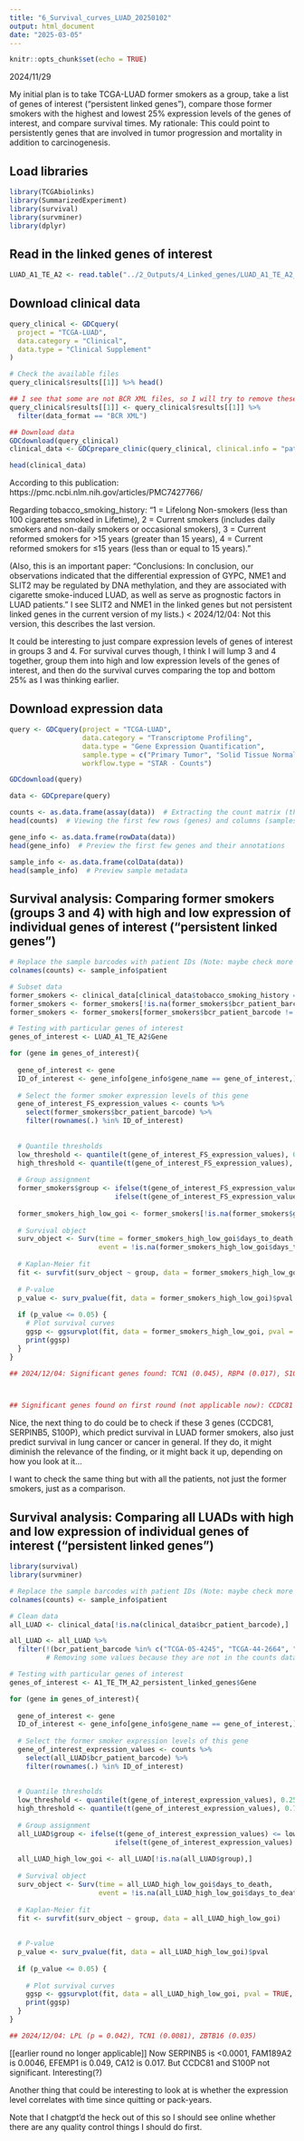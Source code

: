 ```yaml
---
title: "6_Survival_curves_LUAD_20250102"
output: html_document
date: "2025-03-05"
---
```


```r
knitr::opts_chunk$set(echo = TRUE)
```


2024/11/29

My initial plan is to take TCGA-LUAD former smokers as a group, take a list of genes of interest ("persistent linked genes"), compare those former smokers with the highest and lowest 25% expression levels of the genes of interest, and compare survival times. My rationale: This could point to persistently genes that are involved in tumor progression and mortality in addition to carcinogenesis.

## Load libraries
```r
library(TCGAbiolinks)
library(SummarizedExperiment)
library(survival)
library(survminer)
library(dplyr)
```

## Read in the linked genes of interest
```r
LUAD_A1_TE_A2 <- read.table("../2_Outputs/4_Linked_genes/LUAD_A1_TE_A2_20250514.txt")

```


## Download clinical data
```r

query_clinical <- GDCquery(
  project = "TCGA-LUAD",
  data.category = "Clinical",
  data.type = "Clinical Supplement"
)

# Check the available files
query_clinical$results[[1]] %>% head()

## I see that some are not BCR XML files, so I will try to remove these
query_clinical$results[[1]] <- query_clinical$results[[1]] %>%
  filter(data_format == "BCR XML")

## Download data
GDCdownload(query_clinical)
clinical_data <- GDCprepare_clinic(query_clinical, clinical.info = "patient")

head(clinical_data)

```

According to this publication:
https://pmc.ncbi.nlm.nih.gov/articles/PMC7427766/

Regarding tobacco_smoking_history:
"1 = Lifelong Non-smokers (less than 100 cigarettes smoked in Lifetime), 2 = Current smokers (includes daily smokers and non-daily smokers or occasional smokers), 3 = Current reformed smokers for >15 years (greater than 15 years), 4 = Current reformed smokers for ≤15 years (less than or equal to 15 years). "

(Also, this is an important paper: "Conclusions: In conclusion, our observations indicated that the differential expression of GYPC, NME1 and SLIT2 may be regulated by DNA methylation, and they are associated with cigarette smoke-induced LUAD, as well as serve as prognostic factors in LUAD patients." I see SLIT2 and NME1 in the linked genes but not persistent linked genes in the current version of my lists.) < 2024/12/04: Not this version, this describes the last version.

It could be interesting to just compare expression levels of genes of interest in groups 3 and 4.
For survival curves though, I think I will lump 3 and 4 together, group them into high and low expression levels of the genes of interest, and then do the survival curves comparing the top and bottom 25% as I was thinking earlier.

## Download expression data
```r
query <- GDCquery(project = "TCGA-LUAD",
                  data.category = "Transcriptome Profiling",
                  data.type = "Gene Expression Quantification",
                  sample.type = c("Primary Tumor", "Solid Tissue Normal"),
                  workflow.type = "STAR - Counts")

GDCdownload(query)

data <- GDCprepare(query)

counts <- as.data.frame(assay(data))  # Extracting the count matrix (these are supposedly raw counts)
head(counts)  # Viewing the first few rows (genes) and columns (samples)

gene_info <- as.data.frame(rowData(data))
head(gene_info)  # Preview the first few genes and their annotations

sample_info <- as.data.frame(colData(data))
head(sample_info)  # Preview sample metadata

```

## Survival analysis: Comparing former smokers (groups 3 and 4) with high and low expression of individual genes of interest ("persistent linked genes")
```r

# Replace the sample barcodes with patient IDs (Note: maybe check more carefully that this worked properly later)
colnames(counts) <- sample_info$patient

# Subset data
former_smokers <- clinical_data[clinical_data$tobacco_smoking_history == c(3,4), ]
former_smokers <- former_smokers[!is.na(former_smokers$bcr_patient_barcode),] # Remove NA values
former_smokers <- former_smokers[former_smokers$bcr_patient_barcode != c("TCGA-05-4245", "TCGA-67-3776", "TCGA-MP-A4T2"),] # Removing some values because they are not in the counts data

# Testing with particular genes of interest
genes_of_interest <- LUAD_A1_TE_A2$Gene

for (gene in genes_of_interest){
  
  gene_of_interest <- gene
  ID_of_interest <- gene_info[gene_info$gene_name == gene_of_interest,]$gene_id
  
  # Select the former smoker expression levels of this gene
  gene_of_interest_FS_expression_values <- counts %>%
    select(former_smokers$bcr_patient_barcode) %>%
    filter(rownames(.) %in% ID_of_interest)
    
  
  # Quantile thresholds
  low_threshold <- quantile(t(gene_of_interest_FS_expression_values), 0.25)
  high_threshold <- quantile(t(gene_of_interest_FS_expression_values), 0.75)
  
  # Group assignment
  former_smokers$group <- ifelse(t(gene_of_interest_FS_expression_values) <= low_threshold, "Low_25%",
                          ifelse(t(gene_of_interest_FS_expression_values) >= high_threshold, "High_25%", NA))
  
  former_smokers_high_low_goi <- former_smokers[!is.na(former_smokers$group),]
  
  # Survival object
  surv_object <- Surv(time = former_smokers_high_low_goi$days_to_death, 
                      event = !is.na(former_smokers_high_low_goi$days_to_death))
  
  # Kaplan-Meier fit
  fit <- survfit(surv_object ~ group, data = former_smokers_high_low_goi)
  
  # P-value
  p_value <- surv_pvalue(fit, data = former_smokers_high_low_goi)$pval
  
  if (p_value <= 0.05) {
    # Plot survival curves
    ggsp <- ggsurvplot(fit, data = former_smokers_high_low_goi, pval = TRUE, title = paste0("Former smokers ", gene_of_interest))
    print(ggsp)
  }
}

## 2024/12/04: Significant genes found: TCN1 (0.045), RBP4 (0.017), S100P (0.048), GALNT6 (0.048). Of these, S100P is also "persistent linked".



## Significant genes found on first round (not applicable now): CCDC81 (0.037), SERPINB5 (0.033), S100P (0.048)

```

Nice, the next thing to do could be to check if these 3 genes (CCDC81, SERPINB5, S100P), which predict survival in LUAD former smokers, also just predict survival in lung cancer or cancer in general. If they do, it might diminish the relevance of the finding, or it might back it up, depending on how you look at it...

I want to check the same thing but with all the patients, not just the former smokers, just as a comparison.


## Survival analysis: Comparing all LUADs with high and low expression of individual genes of interest ("persistent linked genes")
```r
library(survival)
library(survminer)

# Replace the sample barcodes with patient IDs (Note: maybe check more carefully that this worked properly later)
colnames(counts) <- sample_info$patient

# Clean data
all_LUAD <- clinical_data[!is.na(clinical_data$bcr_patient_barcode),]

all_LUAD <- all_LUAD %>%
  filter(!(bcr_patient_barcode %in% c("TCGA-05-4245", "TCGA-44-2664", "TCGA-67-3776", "TCGA-MP-A4T2", "TCGA-44-A47F"))) 
         # Removing some values because they are not in the counts data

# Testing with particular genes of interest
genes_of_interest <- A1_TE_TM_A2_persistent_linked_genes$Gene

for (gene in genes_of_interest){
  
  gene_of_interest <- gene
  ID_of_interest <- gene_info[gene_info$gene_name == gene_of_interest,]$gene_id
  
  # Select the former smoker expression levels of this gene
  gene_of_interest_expression_values <- counts %>%
    select(all_LUAD$bcr_patient_barcode) %>%
    filter(rownames(.) %in% ID_of_interest)
    
  
  # Quantile thresholds
  low_threshold <- quantile(t(gene_of_interest_expression_values), 0.25)
  high_threshold <- quantile(t(gene_of_interest_expression_values), 0.75)
  
  # Group assignment
  all_LUAD$group <- ifelse(t(gene_of_interest_expression_values) <= low_threshold, "Low_25%",
                          ifelse(t(gene_of_interest_expression_values) >= high_threshold, "High_25%", NA))
  
  all_LUAD_high_low_goi <- all_LUAD[!is.na(all_LUAD$group),]
  
  # Survival object
  surv_object <- Surv(time = all_LUAD_high_low_goi$days_to_death, 
                      event = !is.na(all_LUAD_high_low_goi$days_to_death))
  
  # Kaplan-Meier fit
  fit <- survfit(surv_object ~ group, data = all_LUAD_high_low_goi)
  
   
  # P-value
  p_value <- surv_pvalue(fit, data = all_LUAD_high_low_goi)$pval
  
  if (p_value <= 0.05) {
  
    # Plot survival curves
    ggsp <- ggsurvplot(fit, data = all_LUAD_high_low_goi, pval = TRUE, title = paste0("all LUAD ", gene_of_interest))
    print(ggsp)
  }
}

## 2024/12/04: LPL (p = 0.042), TCN1 (0.0081), ZBTB16 (0.035)

```

[[earlier round no longer applicable]] Now SERPINB5 is <0.0001, FAM189A2 is 0.0046, EFEMP1 is 0.049, CA12 is 0.017. But CCDC81 and S100P not significant. Interesting(?)

Another thing that could be interesting to look at is whether the expression level correlates with time since quitting or pack-years.

Note that I chatgpt'd the heck out of this so I should see online whether there are any quality control things I should do first.

